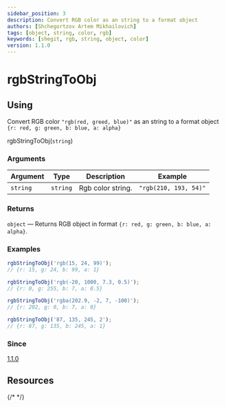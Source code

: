 ```yaml
---
sidebar_position: 3
description: Convert RGB color as an string to a format object
authors: [Shchegortzov Artem Mikhailovich]
tags: [object, string, color, rgb]
keywords: [shegit, rgb, string, object, color]
version: 1.1.0
---
```



# rgbStringToObj

## Using

Convert RGB color `"rgb(red, greed, blue)"` as an string to a format object `{r: red, g: green, b: blue, a: alpha}`

rgbStringToObj(`string`)

### Arguments

| Argument | Type     | Description       | Example               |
| -------- | -------- | ----------------- | --------------------- |
| `string` | `string` | Rgb color string. | `"rgb(210, 193, 54)"` |

### Returns

`object` — Returns RGB object in format `{r: red, g: green, b: blue, a: alpha}`.

### Examples

```js
rgbStringToObj('rgb(15, 24, 99)');
// {r: 15, g: 24, b: 99, a: 1}

rgbStringToObj('rgb(-20, 1000, 7.3, 0.5)');
// {r: 0, g: 255, b: 7, a: 0.5}

rgbStringToObj('rgba(202.9, -2, 7, -100)');
// {r: 202, g: 0, b: 7, a: 0}

rgbStringToObj('87, 135, 245, 2');
// {r: 87, g: 135, b: 245, a: 1}
```

### Since

[1.1.0](https://www.npmjs.com/package/shegit/v/1.1.0)

## Resources

<div style={{ display: 'flex', gap: 20 }}>
  <GitHubResourceButton link="https://github.com/or-temka/shegit/tree/dev-v1.1.0/src/functions/rgbStringToObj" />
  {/* <CodeSandboxResourceButton link="https://codesandbox.io/p/sandbox/rgbarraytoobj-rppnwn" /> */}
</div>

